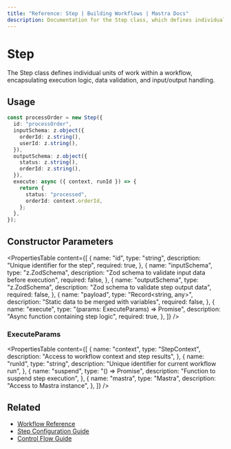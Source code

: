 ```yaml
---
title: "Reference: Step | Building Workflows | Mastra Docs"
description: Documentation for the Step class, which defines individual units of work within a workflow.
---
```


# Step

The Step class defines individual units of work within a workflow, encapsulating execution logic, data validation, and input/output handling.

## Usage

```typescript
const processOrder = new Step({
  id: "processOrder",
  inputSchema: z.object({
    orderId: z.string(),
    userId: z.string(),
  }),
  outputSchema: z.object({
    status: z.string(),
    orderId: z.string(),
  }),
  execute: async ({ context, runId }) => {
    return {
      status: "processed",
      orderId: context.orderId,
    };
  },
});
```

## Constructor Parameters

<PropertiesTable
  content={[
    {
      name: "id",
      type: "string",
      description: "Unique identifier for the step",
      required: true,
    },
    {
      name: "inputSchema",
      type: "z.ZodSchema",
      description: "Zod schema to validate input data before execution",
      required: false,
    },
    {
      name: "outputSchema",
      type: "z.ZodSchema",
      description: "Zod schema to validate step output data",
      required: false,
    },
    {
      name: "payload",
      type: "Record<string, any>",
      description: "Static data to be merged with variables",
      required: false,
    },
    {
      name: "execute",
      type: "(params: ExecuteParams) => Promise<any>",
      description: "Async function containing step logic",
      required: true,
    },
  ]}
/>

### ExecuteParams

<PropertiesTable
  content={[
    {
      name: "context",
      type: "StepContext",
      description: "Access to workflow context and step results",
    },
    {
      name: "runId",
      type: "string",
      description: "Unique identifier for current workflow run",
    },
    {
      name: "suspend",
      type: "() => Promise<void>",
      description: "Function to suspend step execution",
    },
    {
      name: "mastra",
      type: "Mastra",
      description: "Access to Mastra instance",
    },
  ]}
/>

## Related

- [Workflow Reference](./workflow.mdx)
- [Step Configuration Guide](../../docs/workflows/steps.mdx)
- [Control Flow Guide](../../docs/workflows/control-flow.mdx)

